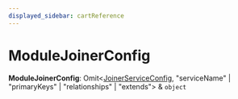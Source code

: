 ```yaml
---
displayed_sidebar: cartReference
---
```



# ModuleJoinerConfig

 **ModuleJoinerConfig**: Omit&#60;[JoinerServiceConfig](../interfaces/cart.JoinerServiceConfig.mdx), "serviceName" \| "primaryKeys" \| "relationships" \| "extends"&#62; & `object`
